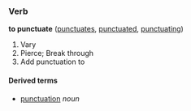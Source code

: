 ===Verb===
'''to punctuate''' ([[punctuates]], [[punctuated]], [[punctuating]])

# Vary
# Pierce; Break through
# Add punctuation to
====Derived terms====
*[[punctuation]] ''noun''